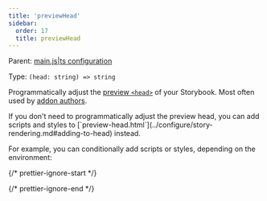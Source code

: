 ```yaml
---
title: 'previewHead'
sidebar:
  order: 17
  title: previewHead
---
```


Parent: [main.js|ts configuration](./main-config.mdx)

Type: `(head: string) => string`

Programmatically adjust the [preview `<head>`](../configure/story-rendering.md#adding-to-head) of your Storybook. Most often used by [addon authors](../addons/writing-presets.md#ui-configuration).

<Callout variant="info" icon="💡">
  If you don't need to programmatically adjust the preview head, you can add scripts and styles to [`preview-head.html`](../configure/story-rendering.md#adding-to-head) instead.
</Callout>

For example, you can conditionally add scripts or styles, depending on the environment:

{/* prettier-ignore-start */}

<CodeSnippets path="main-config-preview-head.md" />

{/* prettier-ignore-end */}
